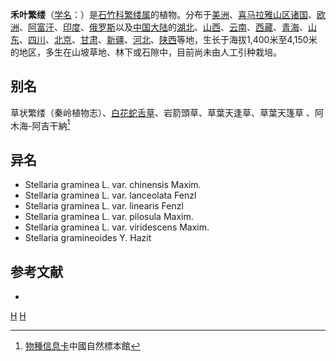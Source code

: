 {{Speciesbox
| taxon = Stellaria(植物) graminea
| image = Stellaria_graminea_eF.jpeg
| binomial_authority = L.
| subdivision_ranks =[[变种|变种]]
| subdivision =
* 禾叶繁缕 ''S. g.'' var. ''graminea''
* [[中华禾叶繁缕|中华禾叶繁缕]] ''S. g.'' var. ''chinensis''
* [[毛禾叶繁缕|毛禾叶繁缕]] ''S. g.'' var. ''pilosula''
* [[常绿禾叶繁缕|常绿禾叶繁缕]] ''S. g.'' var. ''viridescens''
}}

'''禾叶繁缕'''（[[学名|学名]]：{{lang|la|''Stellaria graminea''}}）是[[石竹科|石竹科]][[繁缕属|繁缕属]]的植物。分布于[[美洲|美洲]]、[[喜马拉雅山区诸国|喜马拉雅山区诸国]]、[[欧洲|欧洲]]、[[阿富汗|阿富汗]]、[[印度|印度]]、[[俄罗斯|俄罗斯]]以及[[中国大陆|中国大陆]]的[[湖北|湖北]]、[[山西|山西]]、[[云南|云南]]、[[西藏|西藏]]、[[青海|青海]]、[[山东|山东]]、[[四川|四川]]、[[北京|北京]]、[[甘肃|甘肃]]、[[新疆|新疆]]、[[河北|河北]]、[[陕西|陕西]]等地，生长于海拔1,400米至4,150米的地区，多生在山坡草地、林下或石隙中，目前尚未由人工引种栽培。

== 别名 ==
草状繁缕（秦岭植物志）、[[白花蛇舌草_(消歧義)|白花蛇舌草]]、岩箭頭草、草葉天逢草、草葉天篷草 、阿木海-阿吉干納<ref>[http://www.cfh.ac.cn/12551.sp 物種信息卡]中國自然標本館</ref>

== 异名 ==
* Stellaria graminea L. var. chinensis Maxim.
* Stellaria graminea L. var. lanceolata Fenzl
* Stellaria graminea L. var. linearis Fenzl
* Stellaria graminea L. var. pilosula Maxim.
* Stellaria graminea L. var. viridescens Maxim.
* Stellaria gramineoides Y. Hazit

== 参考文献 ==
{{reflist|2}}
* {{cite web| url =http://www.bioinfo.cn/db05/KmzwSpecies.php?action=view&id=2534| title =禾叶繁缕（原变种）| work =《中国高等植物数据库全库》| publisher =中国科学院微生物研究所| author =昆明植物研究所| accessdate =2009-02-23| deadurl =yes| archiveurl =https://web.archive.org/web/20160305055511/http://www.bioinfo.cn/db05/KmzwSpecies.php?action=view&id=2534| archivedate =2016-03-05}}

{{Taxonbar}}
[[Category:繁缕属|H]]
[[Category:卡尔·林奈命名的生物分类|H]]